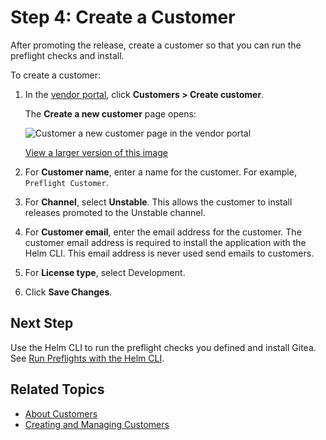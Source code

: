 # Step 4: Create a Customer

After promoting the release, create a customer so that you can run the preflight checks and install.

To create a customer:

1. In the [vendor portal](https://vendor.replicated.com), click **Customers > Create customer**.

   The **Create a new customer** page opens:

   ![Customer a new customer page in the vendor portal](/images/create-customer.png)

   [View a larger version of this image](/images/create-customer.png)

1. For **Customer name**, enter a name for the customer. For example, `Preflight Customer`.

1. For **Channel**, select **Unstable**. This allows the customer to install releases promoted to the Unstable channel.

1. For **Customer email**, enter the email address for the customer. The customer email address is required to install the application with the Helm CLI. This email address is never used send emails to customers.

1. For **License type**, select Development.

1. Click **Save Changes**.

## Next Step

Use the Helm CLI to run the preflight checks you defined and install Gitea. See [Run Preflights with the Helm CLI](tutorial-preflight-helm-install).

## Related Topics

* [About Customers](/vendor/licenses-about)
* [Creating and Managing Customers](/vendor/releases-creating-customer)